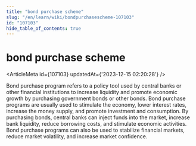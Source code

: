 ```yaml
---
title: "bond purchase scheme"
slug: "/en/learn/wiki/bondpurchasescheme-107103"
id: "107103"
hide_table_of_contents: true
---
```



# bond purchase scheme

<ArticleMeta id={107103} updatedAt={'2023-12-15 02:20:28'} />
<div className='border-solid border-b border-t-0 my-4 border-[var(--ifm-color-gray-300)]' />

Bond purchase program refers to a policy tool used by central banks or other financial institutions to increase liquidity and promote economic growth by purchasing government bonds or other bonds. Bond purchase programs are usually used to stimulate the economy, lower interest rates, increase the money supply, and promote investment and consumption. By purchasing bonds, central banks can inject funds into the market, increase bank liquidity, reduce borrowing costs, and stimulate economic activities. Bond purchase programs can also be used to stabilize financial markets, reduce market volatility, and increase market confidence.
